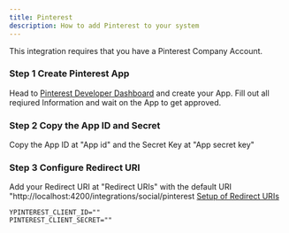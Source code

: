 ---
title: Pinterest
description: How to add Pinterest to your system
---


<Callout>
This integration requires that you have a Pinterest Company Account.
</Callout>

<Steps>

### Step 1 Create Pinterest App
Head to [Pinterest Developer Dashboard](https://developers.pinterest.com/apps/) and create your App. Fill out all reqiured Information and wait on the App to get approved.

### Step 2 Copy the App ID and Secret
Copy the App ID at "App id" and the Secret Key at "App secret key"


### Step 3 Configure Redirect URI
Add your Redirect URI at "Redirect URIs" with the default URI "http://localhost:4200/integrations/social/pinterest
[Setup of Redirect URIs](https://github.com/egelhaus/postiz-docs/blob/d11ea333ad8d70c5dee7ac0ad76283ded514219b/public/images/providers/pinterest/pinterest-001.png)

</Steps>


```env
YPINTEREST_CLIENT_ID=""
PINTEREST_CLIENT_SECRET=""
```